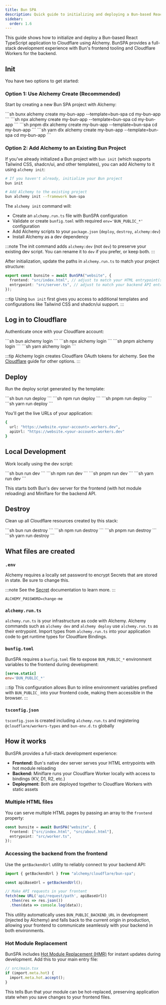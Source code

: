 ```yaml
---
title: Bun SPA
description: Quick guide to initializing and deploying a Bun-based React application to Cloudflare Workers using Alchemy.
sidebar:
  order: 1.6
---
```



This guide shows how to initialize and deploy a Bun-based React TypeScript application to Cloudflare using Alchemy. BunSPA provides a full-stack development experience with Bun's frontend tooling and Cloudflare Workers for the backend.

## Init

You have two options to get started:

### Option 1: Use Alchemy Create (Recommended)

Start by creating a new Bun SPA project with Alchemy:

<Tabs syncKey="pkgManager">
  <TabItem label="bun">
    ```sh
    bunx alchemy create my-bun-app --template=bun-spa
    cd my-bun-app
    ```
  </TabItem>
  <TabItem label="npm">
    ```sh
    npx alchemy create my-bun-app --template=bun-spa
    cd my-bun-app
    ```
  </TabItem>
  <TabItem label="pnpm">
    ```sh
    pnpm dlx alchemy create my-bun-app --template=bun-spa
    cd my-bun-app
    ```
  </TabItem>
  <TabItem label="yarn">
    ```sh
    yarn dlx alchemy create my-bun-app --template=bun-spa
    cd my-bun-app
    ```
  </TabItem>
</Tabs>

### Option 2: Add Alchemy to an Existing Bun Project

If you've already initialized a Bun project with `bun init` (which supports Tailwind CSS, shadcn/ui, and other templates), you can add Alchemy to it using `alchemy init`:

```sh
# If you haven't already, initialize your Bun project
bun init

# Add Alchemy to the existing project
bun alchemy init --framework bun-spa
```

The `alchemy init` command will:
- Create an `alchemy.run.ts` file with BunSPA configuration
- Validate or create `bunfig.toml` with required `env='BUN_PUBLIC_*'` configuration
- Add Alchemy scripts to your `package.json` (`deploy`, `destroy`, `alchemy:dev`)
- Install Alchemy as a dev dependency

:::note
The init command adds `alchemy:dev` (not `dev`) to preserve your existing dev script. You can rename it to `dev` if you prefer, or keep both.
:::

After initialization, update the paths in `alchemy.run.ts` to match your project structure:

```typescript
export const bunsite = await BunSPA("website", {
  frontend: "src/index.html", // adjust to match your HTML entrypoint(s)
  entrypoint: "src/server.ts", // adjust to match your backend API entrypoint
});
```

:::tip
Using `bun init` first gives you access to additional templates and configurations like Tailwind CSS and shadcn/ui support.
:::


## Log in to Cloudflare

Authenticate once with your Cloudflare account:

<Tabs syncKey="pkgManager">
  <TabItem label="bun">
    ```sh
    bun alchemy login
    ```
  </TabItem>
  <TabItem label="npm">
    ```sh
    npx alchemy login
    ```
  </TabItem>
  <TabItem label="pnpm">
    ```sh
    pnpm alchemy login
    ```
  </TabItem>
  <TabItem label="yarn">
    ```sh
    yarn alchemy login
    ```
  </TabItem>
</Tabs>

:::tip
Alchemy login creates Cloudflare OAuth tokens for alchemy. See the [Cloudflare](/guides/cloudflare) guide for other options.
:::

## Deploy

Run the deploy script generated by the template:

<Tabs syncKey="pkgManager">
  <TabItem label="bun">
    ```sh
    bun run deploy
    ```
  </TabItem>
  <TabItem label="npm">
    ```sh
    npm run deploy
    ```
  </TabItem>
  <TabItem label="pnpm">
    ```sh
    pnpm run deploy
    ```
  </TabItem>
  <TabItem label="yarn">
    ```sh
    yarn run deploy
    ```
  </TabItem>
</Tabs>

You'll get the live URLs of your application:

```sh
{
  url: "https://website.<your-account>.workers.dev",
  apiUrl: "https://website.<your-account>.workers.dev"
}
```

## Local Development

Work locally using the dev script:

<Tabs syncKey="pkgManager">
  <TabItem label="bun">
    ```sh
    bun run dev
    ```
  </TabItem>
  <TabItem label="npm">
    ```sh
    npm run dev
    ```
  </TabItem>
  <TabItem label="pnpm">
    ```sh
    pnpm run dev
    ```
  </TabItem>
  <TabItem label="yarn">
    ```sh
    yarn run dev
    ```
  </TabItem>
</Tabs>

This starts both Bun's dev server for the frontend (with hot module reloading) and Miniflare for the backend API.

## Destroy

Clean up all Cloudflare resources created by this stack:

<Tabs syncKey="pkgManager">
  <TabItem label="bun">
    ```sh
    bun run destroy
    ```
  </TabItem>
  <TabItem label="npm">
    ```sh
    npm run destroy
    ```
  </TabItem>
  <TabItem label="pnpm">
    ```sh
    pnpm run destroy
    ```
  </TabItem>
  <TabItem label="yarn">
    ```sh
    yarn run destroy
    ```
  </TabItem>
</Tabs>

## What files are created

### `.env`

Alchemy requires a locally set password to encrypt Secrets that are stored in state. Be sure to change this.

:::note
See the [Secret](/concepts/secret) documentation to learn more.
:::

```
ALCHEMY_PASSWORD=change-me
```

### `alchemy.run.ts`

`alchemy.run.ts` is your infrastructure as code with Alchemy.
Alchemy commands such as `alchemy dev` and `alchemy deploy` use `alchemy.run.ts` as their entrypoint.
Import types from `alchemy.run.ts` into your application code to get runtime types for Cloudflare Bindings.

### `bunfig.toml`

BunSPA requires a `bunfig.toml` file to expose `BUN_PUBLIC_*` environment variables to the frontend during development:

```toml
[serve.static]
env='BUN_PUBLIC_*'
```

:::tip
This configuration allows Bun to inline environment variables prefixed with `BUN_PUBLIC_` into your frontend code, making them accessible in the browser.
:::


### `tsconfig.json`

`tsconfig.json` is created including `alchemy.run.ts` and registering `@cloudflare/workers-types` and `bun-env.d.ts` globally


## How it works

BunSPA provides a full-stack development experience:

- **Frontend:** Bun's native dev server serves your HTML entrypoints with hot module reloading
- **Backend:** Miniflare runs your Cloudflare Worker locally with access to bindings (KV, D1, R2, etc.)
- **Deployment:** Both are deployed together to Cloudflare Workers with static assets

### Multiple HTML files

You can serve multiple HTML pages by passing an array to the `frontend` property:

```typescript
const bunsite = await BunSPA("website", {
  frontend: ["src/index.html", "src/about.html"],
  entrypoint: "src/worker.ts",
});
```

### Accessing the backend from the frontend

Use the `getBackendUrl` utility to reliably connect to your backend API:

```typescript
import { getBackendUrl } from "alchemy/cloudflare/bun-spa";

const apiBaseUrl = getBackendUrl();

// Make API requests in your frontent
fetch(new URL('api/request/path', apiBaseUrl))
  .then(res => res.json())
  .then(data => console.log(data));
```

This utility automatically uses `BUN_PUBLIC_BACKEND_URL` in development (injected by Alchemy) and falls back to the current origin in production, allowing your frontend to communicate seamlessly with your backend in both environments.

### Hot Module Replacement

BunSPA includes [Hot Module Replacement (HMR)](https://bun.com/docs/bundler/hmr) for instant updates during development. Add this to your main entry file:

```typescript
// src/main.tsx
if (import.meta.hot) {
  import.meta.hot.accept();
}
```

This tells Bun that your module can be hot-replaced, preserving application state when you save changes to your frontend files.

